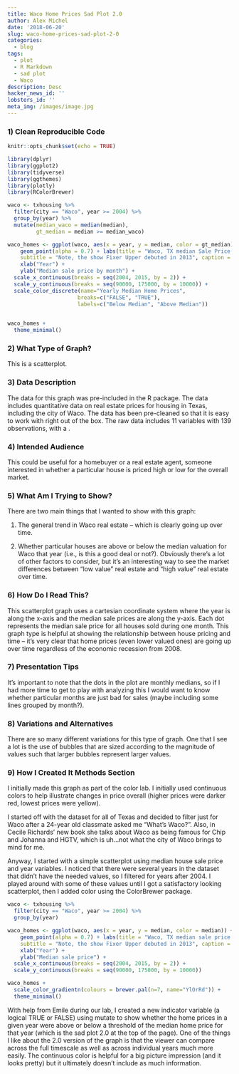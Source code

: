 ```yaml
---
title: Waco Home Prices Sad Plot 2.0
author: Alex Michel
date: '2018-06-20'
slug: waco-home-prices-sad-plot-2-0
categories:
  - blog
tags:
  - plot
  - R Markdown
  - sad plot
  - Waco
description: Desc
hacker_news_id: ''
lobsters_id: ''
meta_img: /images/image.jpg
---
```


### 1) Clean Reproducible Code

```r
knitr::opts_chunk$set(echo = TRUE)

library(dplyr)
library(ggplot2)
library(tidyverse)
library(ggthemes)
library(plotly)
library(RColorBrewer)

waco <- txhousing %>% 
  filter(city == "Waco", year >= 2004) %>% 
  group_by(year) %>% 
  mutate(median_waco = median(median), 
         gt_median = median >= median_waco)

waco_homes <- ggplot(waco, aes(x = year, y = median, color = gt_median)) + 
    geom_point(alpha = 0.7) + labs(title = "Waco, TX median Sale Price Over Time", 
    subtitle = "Note, the show Fixer Upper debuted in 2013", caption = "Source: ggplot2 txhousing data") + 
    xlab("Year") + 
    ylab("Median sale price by month") + 
  scale_x_continuous(breaks = seq(2004, 2015, by = 2)) +
  scale_y_continuous(breaks = seq(90000, 175000, by = 10000)) +
  scale_color_discrete(name="Yearly Median Home Prices",
                      breaks=c("FALSE", "TRUE"),
                      labels=c("Below Median", "Above Median")) 
  

waco_homes +
  theme_minimal() 

```

### 2) What Type of Graph?

This is a scatterplot. 


### 3) Data Description

The data for this graph was pre-included in the R package. The data includes quantitative data on real estate prices for housing in Texas, including the city of Waco. The data has been pre-cleaned so that it is easy to work with right out of the box. The raw data includes 11 variables with 139 observations, with a .

### 4) Intended Audience

This could be useful for a homebuyer or a real estate agent, someone interested in whether a particular house is priced high or low for the overall market.

### 5) What Am I Trying to Show?

There are two main things that I wanted to show with this graph:

1) The general trend in Waco real estate -- which is clearly going up over time.

2) Whether particular houses are above or below the median valuation for Waco that year (i.e., is this a good deal or not?). Obviously there's a lot of other factors to consider, but it's an interesting way to see the market differences between "low value" real estate and "high value" real estate over time.

### 6) How Do I Read This?

This scatterplot graph uses a cartesian coordinate system where the year is along the x-axis and the median sale prices are along the y-axis. Each dot represents the median sale price for all houses sold during one month. This graph type is helpful at showing the relationship between house pricing and time -- it's very clear that home prices (even lower valued ones) are going up over time regardless of the economic recession from 2008.

### 7) Presentation Tips

It's important to note that the dots in the plot are monthly medians, so if I had more time to get to play with analyzing this I would want to know whether particular months are just bad for sales (maybe including some lines grouped by month?).


### 8) Variations and Alternatives

There are so many different variations for this type of graph. One that I see a lot is the use of bubbles that are sized according to the magnitude of values such that larger bubbles represent larger values.


### 9) How I Created It Methods Section

I initially made this graph as part of the color lab. I initially used continuous colors to help illustrate changes in price overall (higher prices were darker red, lowest prices were yellow). 

I started off with the dataset for all of Texas and decided to filter just for Waco after a 24-year old classmate asked me "What's Waco?". Also, in Cecile Richards' new book she talks about Waco as being famous for Chip and Johanna and HGTV, which is uh...not what the city of Waco brings to mind for me. 

Anyway, I started with a simple scatterplot using median house sale price and year variables. I noticed that there were several years in the dataset that didn't have the needed values, so I filtered for years after 2004. I played around with some of these values until I got a satisfactory looking scatterplot, then I added color using the ColorBrewer package.

```r
waco <- txhousing %>% 
  filter(city == "Waco", year >= 2004) %>% 
  group_by(year) 

waco_homes <- ggplot(waco, aes(x = year, y = median, color = median)) + 
    geom_point(alpha = 0.7) + labs(title = "Waco, TX median sale price over time", 
    subtitle = "Note, the show Fixer Upper debuted in 2013", caption = "Source: ggplot2 txhousing data") + 
    xlab("Year") + 
    ylab("Median sale price") + 
  scale_x_continuous(breaks = seq(2004, 2015, by = 2)) +
  scale_y_continuous(breaks = seq(90000, 175000, by = 10000)) 

waco_homes +
  scale_color_gradientn(colours = brewer.pal(n=7, name="YlOrRd")) +
  theme_minimal()
```


With help from Emile during our lab, I created a new indicator variable (a logical TRUE or FALSE) using mutate to show whether the home prices in a given year were above or below a threshold of the median home price for that year (which is the sad plot 2.0 at the top of the page). One of the things I like about the 2.0 version of the graph is that the viewer can compare across the full timescale as well as across individual years much more easily. The continuous color is helpful for a big picture impression (and it looks pretty) but it ultimately doesn't include as much information. 